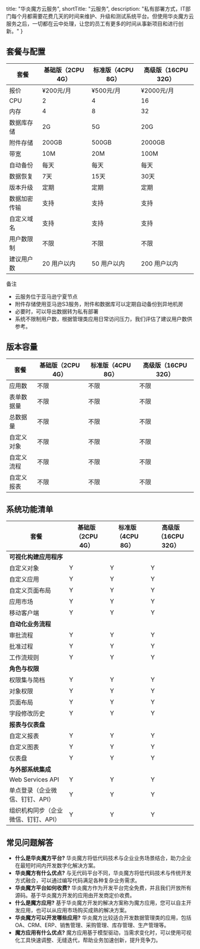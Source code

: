   title: "华炎魔方云服务",
  shortTitle: "云服务",
  description: "私有部署方式，IT部门每个月都需要花费几天的时间来维护、升级和测试系统平台。但使用华炎魔方云服务之后，一切都在云中处理，让您的员工有更多的时间从事新项目和进行创新。"
}

## 套餐与配置

| 套餐 | 基础版（2CPU 4G） | 标准版（4CPU 8G） | 高级版（16CPU 32G） |
|----|----|----|----|
| 报价 | <span class='text-cyan-700 font-base font-bold'>¥200元/月</span> | <span class='text-cyan-700 font-base font-bold'>¥500元/月</span> | <span class='text-cyan-700 font-base font-bold'>¥2000元/月</span> |
| CPU | 2 | 4 | 16 |
| 内存 | 4 | 8 | 32 |
| 数据库存储 | 2G | 5G | 20G |
| 附件存储 | 200GB | 500GB | 2000GB |
| 带宽 | 10M | 20M | 100M |
| 自动备份 | 每天 | 每天 | 每天 |
| 数据恢复 | 7天 | 15天 | 30天 |
| 版本升级 | 定期 | 定期 | 定期 |
| 数据加密传输 | 支持 | 支持 | 支持 |
| 自定义域名 | 支持 | 支持 | 支持 |
| 用户数限制 | 不限 | 不限 | 不限 |
| 建议用户数 | 20 用户以内 | 50  用户以内 | 200  用户以内 |

备注
- 云服务位于亚马逊宁夏节点
- 附件存储使用亚马逊S3服务，附件和数据库可以定期自动备份到异地机房
- 必要时，可以导出数据转为私有部署
- 系统不限制用户数，根据管理类应用日常访问压力，我们评估了建议用户数供参考。


## 版本容量

| 套餐 | 基础版（2CPU 4G） | 标准版（4CPU 8G） | 高级版（16CPU 32G） |
|----|----|----|----|
| 应用数 | 不限 | 不限 | 不限 |
| 表单数据量 | 不限 | 不限 | 不限 |
| 总数据量 | 不限 | 不限 | 不限 |
| 自定义对象 | 不限 | 不限 | 不限 |
| 自定义流程 | 不限 | 不限 | 不限 |
| 自定义报表 | 不限 | 不限 | 不限 |

## 系统功能清单

| 套餐 | 基础版（2CPU 4G） | 标准版（4CPU 8G） | 高级版（16CPU 32G） |
|----|----|----|----|
| **可视化构建应用程序** |    |    |    |
| 自定义对象 | Y | Y | Y |
| 自定义应用 | Y | Y | Y |
| 自定义页面布局 | Y | Y | Y |
| 应用市场 | Y | Y | Y |
| 移动客户端 | Y | Y | Y |
| **自动化业务流程** |    |    |    |
| 审批流程 | Y | Y | Y |
| 批准过程 | Y | Y | Y |
| 工作流规则 | Y | Y | Y |
| **角色与权限** |    |    |    |
| 权限集与简档 | Y | Y | Y |
| 对象权限 | Y | Y | Y |
| 页面布局 | Y | Y | Y |
| 字段修改历史 | Y | Y | Y |
| **报表与仪表盘** |    |    |    |
| 自定义报表 | Y | Y | Y |
| 自定义图表 | Y | Y | Y |
| 仪表盘 | Y | Y | Y |
| **与外部系统集成** |    |    |    |
| Web Services API | Y | Y | Y |
| 单点登录（企业微信、钉钉、API） | Y | Y | Y |
| 组织机构同步（企业微信、钉钉、API） | Y | Y | Y |

## 常见问题解答

* **什么是华炎魔方平台?**  华炎魔方将低代码技术与企业业务场景结合，助力企业在最短时间内开发数字化解决方案。
* **华炎魔方有什么优点?**  与无代码平台不同，华炎魔方将低代码技术与传统开发方式融合，可以通过编写代码满足各种复杂业务需求。  
* **华炎魔方平台如何收费?**  华炎魔方作为开发平台完全免费，并且我们开放所有源码。基于华炎魔方开发的应用由开发商定价收费。
* **什么是魔方应用?**  基于华炎魔方开发的解决方案称为魔方应用，您可以自主开发应用，也可以从应用市场购买成熟的解决方案。
* **华炎魔方可以开发哪些应用?**  华炎魔方比较适合开发数据管理类的应用，包括OA、CRM、ERP、销售管理、采购管理、库存管理、生产管理等。
* **魔方应用有什么优点?**  魔方应用基于模型驱动，当需求变化时，可以使用可视化工具快速调整、无缝迭代，帮助业务加速创新，提升竞争力。



